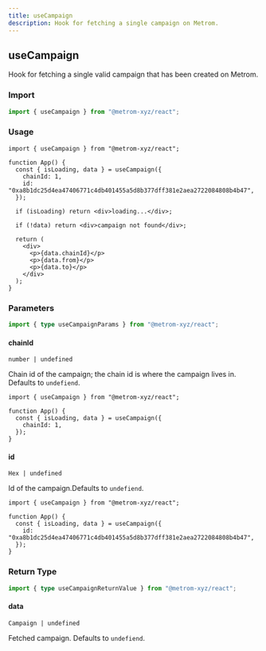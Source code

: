 ```yaml
---
title: useCampaign
description: Hook for fetching a single campaign on Metrom.
---
```



## useCampaign

Hook for fetching a single valid campaign that has been created on Metrom.

### Import

```ts
import { useCampaign } from "@metrom-xyz/react";
```

### Usage

```tsx
import { useCampaign } from "@metrom-xyz/react";

function App() {
  const { isLoading, data } = useCampaign({
    chainId: 1,
    id: "0xa8b1dc25d4ea47406771c4db401455a5d8b377dff381e2aea2722084808b4b47",
  });

  if (isLoading) return <div>loading...</div>;

  if (!data) return <div>campaign not found</div>;

  return (
    <div>
      <p>{data.chainId}</p>
      <p>{data.from}</p>
      <p>{data.to}</p>
    </div>
  );
}
```

### Parameters

```ts
import { type useCampaignParams } from "@metrom-xyz/react";
```

#### chainId

`number | undefined`

Chain id of the campaign; the chain id is where the campaign lives in. Defaults
to `undefiend`.

```tsx
import { useCampaign } from "@metrom-xyz/react";

function App() {
  const { isLoading, data } = useCampaign({
    chainId: 1,
  });
}
```

#### id

`Hex | undefined`

Id of the campaign.Defaults to `undefiend`.

```tsx
import { useCampaign } from "@metrom-xyz/react";

function App() {
  const { isLoading, data } = useCampaign({
    id: "0xa8b1dc25d4ea47406771c4db401455a5d8b377dff381e2aea2722084808b4b47",
  });
}
```

<QueryOptions />

### Return Type

```ts
import { type useCampaignReturnValue } from "@metrom-xyz/react";
```

#### data

`Campaign | undefined`

Fetched campaign. Defaults to `undefiend`.

<QueryResult />
